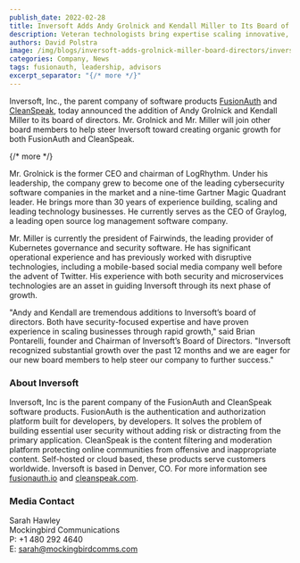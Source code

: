 ```yaml
---
publish_date: 2022-02-28 
title: Inversoft Adds Andy Grolnick and Kendall Miller to Its Board of Directors
description: Veteran technologists bring expertise scaling innovative, security-focused businesses while creating organic growth.
authors: David Polstra
image: /img/blogs/inversoft-adds-grolnick-miller-board-directors/inversoft-adds-andy-grolnick-and-kendall-miller-board-of-directors.png
categories: Company, News
tags: fusionauth, leadership, advisors
excerpt_separator: "{/* more */}"
---
```


Inversoft, Inc., the parent company of software products [FusionAuth](/) and [CleanSpeak](https://cleanspeak.com), today announced the addition of Andy Grolnick and Kendall Miller to its board of directors. Mr. Grolnick and Mr. Miller will join other board members to help steer Inversoft toward creating organic growth for both FusionAuth and CleanSpeak.

{/* more */}

Mr. Grolnick is the former CEO and chairman of LogRhythm. Under his leadership, the company grew to become one of the leading cybersecurity software companies in the market and a nine-time Gartner Magic Quadrant leader. He brings more than 30 years of experience building, scaling and leading technology businesses. He currently serves as the CEO of Graylog, a leading open source log management software company.

Mr. Miller is currently the president of Fairwinds, the leading provider of Kubernetes governance and security software. He has significant operational experience and has previously worked with disruptive technologies, including a mobile-based social media company well before the advent of Twitter. His experience with both security and microservices technologies are an asset in guiding Inversoft through its next phase of growth.

"Andy and Kendall are tremendous additions to Inversoft’s board of directors. Both have security-focused expertise and have proven experience in scaling businesses through rapid growth," said Brian Pontarelli, founder and Chairman of Inversoft’s Board of Directors. "Inversoft recognized substantial growth over the past 12 months and we are eager for our new board members to help steer our company to further success."

### About Inversoft

Inversoft, Inc is the parent company of the FusionAuth and CleanSpeak software products. FusionAuth is the authentication and authorization platform built for developers, by developers. It solves the problem of building essential user security without adding risk or distracting from the primary application. CleanSpeak is the content filtering and moderation platform protecting online communities from offensive and inappropriate content. Self-hosted or cloud based, these products serve customers worldwide. Inversoft is based in Denver, CO. For more information see [fusionauth.io](/) and [cleanspeak.com](https://cleanspeak.com). 

### Media Contact

Sarah Hawley  
Mockingbird Communications  
P: +1 480 292 4640  
E: sarah@mockingbirdcomms.com

